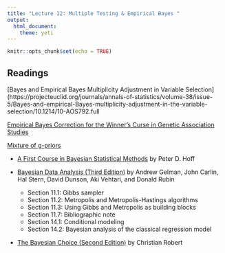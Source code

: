```yaml
---
title: "Lecture 12: Multiple Testing & Empirical Bayes "
output: 
  html_document:
    theme: yeti
---
```


```r
knitr::opts_chunk$set(echo = TRUE)
```


## Readings


[Bayes and Empirical Bayes Multiplicity Adjustment in Variable Selection](https://projecteuclid.org/journals/annals-of-statistics/volume-38/issue-5/Bayes-and-empirical-Bayes-multiplicity-adjustment-in-the-variable-selection/10.1214/10-AOS792.full

[Empirical Bayes Correction for the Winner's Curse in Genetic Association Studies](https://www.ncbi.nlm.nih.gov/pmc/articles/PMC4048064/)
  
[Mixture of g-priors](https://www.tandfonline.com/doi/abs/10.1198/016214507000001337)
 

- [A First Course in Bayesian Statistical Methods](https://find.library.duke.edu/catalog/DUKE004968562) by Peter D. Hoff
  



- [Bayesian Data Analysis (Third Edition)](https://find.library.duke.edu/catalog/DUKE006588051?utm_campaign=bento&utm_content=bento_result_link&utm_source=library.duke.edu&utm_medium=referral) by Andrew Gelman, John Carlin, Hal Stern, David Dunson, Aki Vehtari, and Donald Rubin
  + Section 11.1: Gibbs sampler
  + Section 11.2: Metropolis and Metropolis-Hastings algorithms 
  + Section 11.3: Using Gibbs and Metropolis as building blocks
  + Section 11.7: Bibliographic note
  + Section 14.1: Conditional modeling
  + Section 14.2: Bayesian analysis of the classical regression model


- [The Bayesian Choice (Second Edition)](https://link-springer-com.proxy.lib.duke.edu/content/pdf/10.1007%2F0-387-71599-1.pdf)    by Christian Robert

    